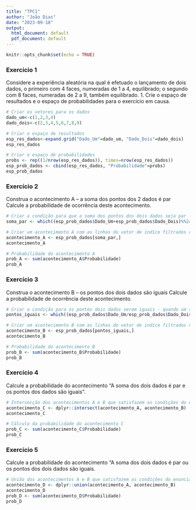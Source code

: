 ```yaml
---
title: "TPC1"
author: "João Dias"
date: "2023-09-18"
output:
  html_document: default
  pdf_document: default
---
```


```r
knitr::opts_chunk$set(echo = TRUE)
```

### Exercício 1

Considere a experiência aleatória na qual é efetuado o lançamento de dois dados, o primeiro com 4 faces, numeradas de 1 a 4, equilibrado; o segundo com 8 faces, numeradas de 2 a 9, também equilibrado.
1. Crie o espaço de resultados e o espaço de probabilidades para o exercício em causa.


```r

# Criar os vetores para os dados
dado_um<-c(1,2,3,4)
dado_dois<-c(2,3,4,5,6,7,8,9)

# Criar o espaço de resultados
esp_res_dados<-expand.grid("Dado_Um"=dado_um, "Dado_Dois"=dado_dois)
esp_res_dados

# Criar o espaço de probabilidades
probs <- rep((1/nrow(esp_res_dados)), times=nrow(esp_res_dados))
esp_prob_dados <- cbind(esp_res_dados, "Probabilidade"=probs)
esp_prob_dados

```

### Exercício 2

Construa o acontecimento
A – a soma dos pontos dos 2 dados é par
Calcule a probabilidade de ocorrência deste acontecimento.

```r

# Criar a condição para que a soma dos pontos dos dois dados seja par - ter resto 0 ao dividir por 2
soma_par <- which((esp_prob_dados$Dado_Um+esp_prob_dados$Dado_Dois)%%2==0)

# Criar um acontecimento A com as linhas do vetor de indíce filtrados com base na condição acima
acontecimento_A <- esp_prob_dados[soma_par,]
acontecimento_A

# Probabilidade do acontecimento A
prob_A <- sum(acontecimento_A$Probabilidade)
prob_A

```

### Exercício 3

Construa o acontecimento
B – os pontos dos dois dados são iguais
Calcule a probabilidade de ocorrência deste acontecimento.

```r

# Criar a condição para os pontos dois dados serem iguais - quando um se divide pelo o outro o resultado tem de ser necessariamente 1
pontos_iguais <- which((esp_prob_dados$Dado_Um/esp_prob_dados$Dado_Dois)==1)

# Criar um acontecimento B com as linhas do vetor de indíce filtrados com base na condição acima
acontecimento_B <- esp_prob_dados[pontos_iguais,]
acontecimento_B

# Probabilidade do acontecimento B
prob_B <- sum(acontecimento_B$Probabilidade)
prob_B


```


### Exercício 4

Calcule a probabilidade do acontecimento “A soma dos dois dados é par e os pontos dos dados são iguais”.

```r

# Intersecção dos acontecimentos A e B que satisfazem as condições do enunciado
acontecimento_C <- dplyr::intersect(acontecimento_A, acontecimento_B)
acontecimento_C

# Cálculo da probabilidade do acontecimento C
prob_C <- sum(acontecimento_C$Probabilidade)
prob_C

```


### Exercício 5

Calcule a probabilidade do acontecimento “A soma dos dois dados é par ou os pontos dos dois dados são iguais.

```r

# União dos acontecimentos A e B que satisfazem as condições do enunciado
acontecimento_D <- dplyr::union(acontecimento_A, acontecimento_B)
acontecimento_D
prob_D <- sum(acontecimento_D$Probabilidade)
prob_D

```
